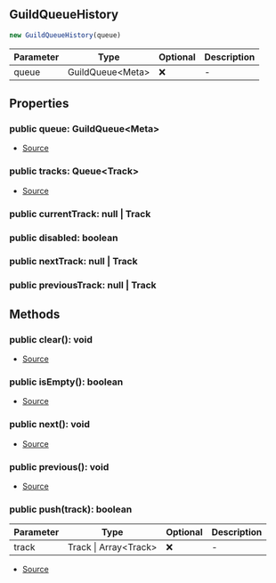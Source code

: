 ## GuildQueueHistory

```typescript
new GuildQueueHistory(queue)
```
| Parameter | Type | Optional | Description |
| ----------- | ----------- | ----------- | ----------- |
| queue | GuildQueue\<Meta> | ❌ | - |

## Properties
### public  queue: GuildQueue\<Meta>
- [Source](https://github.com/Androz2091/discord-player/blob/e435396/packages/discord-player/src/Structures/GuildQueue/GuildQueueHistory.ts#L7)
### public  tracks: Queue\<Track>
- [Source](https://github.com/Androz2091/discord-player/blob/e435396/packages/discord-player/src/Structures/GuildQueue/GuildQueueHistory.ts#L6)
### public  currentTrack: null \| Track

### public  disabled: boolean

### public  nextTrack: null \| Track

### public  previousTrack: null \| Track

## Methods
### public  clear(): void
- [Source](https://github.com/Androz2091/discord-player/blob/e435396/packages/discord-player/src/Structures/GuildQueue/GuildQueueHistory.ts#L36)
### public  isEmpty(): boolean
- [Source](https://github.com/Androz2091/discord-player/blob/e435396/packages/discord-player/src/Structures/GuildQueue/GuildQueueHistory.ts#L26)
### public  next(): void
- [Source](https://github.com/Androz2091/discord-player/blob/e435396/packages/discord-player/src/Structures/GuildQueue/GuildQueueHistory.ts#L40)
### public  previous(): void
- [Source](https://github.com/Androz2091/discord-player/blob/e435396/packages/discord-player/src/Structures/GuildQueue/GuildQueueHistory.ts#L49)
### public  push(track): boolean
| Parameter | Type | Optional | Description |
| ----------- | ----------- | ----------- | ----------- |
| track | Track \| Array\<Track> | ❌ | - |


- [Source](https://github.com/Androz2091/discord-player/blob/e435396/packages/discord-player/src/Structures/GuildQueue/GuildQueueHistory.ts#L30)